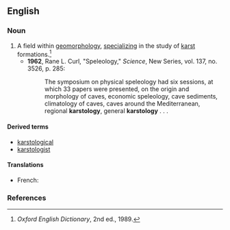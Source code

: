 ==English==

===Noun===
{{en-noun|-}}

# A field within [[geomorphology]], [[specialize|specializing]] in the study of [[karst]] formations.<ref>''Oxford English Dictionary'', 2nd ed., 1989.</ref>
#* '''1962''', Rane L. Curl, "Speleology," ''Science'', New Series, vol. 137, no. 3526, p. 285:
#*: The symposium on physical speleology had six sessions, at which 33 papers were presented, on the origin and morphology of caves, economic speleology, cave sediments, climatology of caves, caves around the Mediterranean, regional '''karstology''', general '''karstology''' . . .

====Derived terms====
* [[karstological]]
* [[karstologist]]

====Translations====
{{trans-top|field within geomorphology}}
* French: {{t|fr|karstologie|f}}
{{trans-mid}}
{{trans-bottom}}

===References===
<references/>